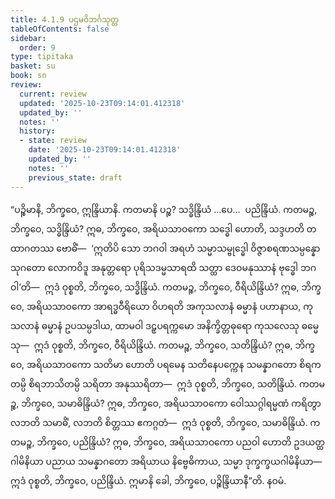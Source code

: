 ```yaml
---
title: 4.1.9 ပဌမဝိဘင်္ဂသုတ္တ
tableOfContents: false
sidebar:
  order: 9
type: tipitaka
basket: su
book: sn
review:
  current: review
  updated: '2025-10-23T09:14:01.412318'
  updated_by: ''
  notes: ''
  history:
  - state: review
    date: '2025-10-23T09:14:01.412318'
    updated_by: ''
    notes: ''
    previous_state: draft
---
```



<ReviewStatus review={frontmatter.review} showDetails={true} />

<HypothesisAnnotation frontmatter={frontmatter} />

<DynamicBreadcrumb />

<Division number="479" book="sn" e="ch" v="18" p="348">

<Paragraph number="1018" book="sn">
“ပဉ္စိမာနိ, ဘိက္ခဝေ, ဣန္ဒြိယာနိ. ကတမာနိ ပဉ္စ? သဒ္ဓိန္ဒြိယံ …ပေ…  ပညိန္ဒြိယံ. ကတမဉ္စ, ဘိက္ခဝေ, သဒ္ဓိန္ဒြိယံ? ဣဓ, ဘိက္ခဝေ, အရိယသာဝကော သဒ္ဓေါ ဟောတိ, သဒ္ဒဟတိ တထာဂတဿ ဗောဓိံ—  ‘ဣတိပိ သော ဘဂဝါ အရဟံ သမ္မာသမ္ဗုဒ္ဓေါ ဝိဇ္ဇာစရဏသမ္ပန္နော သုဂတော လောကဝိဒူ အနုတ္တရော ပုရိသဒမ္မသာရထိ သတ္ထာ ဒေဝမနုဿာနံ ဗုဒ္ဓေါ ဘဂဝါ’တိ—  ဣဒံ ဝုစ္စတိ, ဘိက္ခဝေ, သဒ္ဓိန္ဒြိယံ.
</Paragraph>

<Paragraph number="1019" book="sn">
ကတမဉ္စ, ဘိက္ခဝေ, ဝီရိယိန္ဒြိယံ? ဣဓ, ဘိက္ခဝေ, အရိယသာဝကော အာရဒ္ဓဝီရိယော ဝိဟရတိ အကုသလာနံ ဓမ္မာနံ ပဟာနာယ, ကုသလာနံ ဓမ္မာနံ ဥပသမ္ပဒါယ, ထာမဝါ ဒဠှပရက္ကမော အနိက္ခိတ္တဓုရော ကုသလေသု ဓမ္မေသု—  ဣဒံ ဝုစ္စတိ, ဘိက္ခဝေ, ဝီရိယိန္ဒြိယံ.
</Paragraph>

<Paragraph number="1020" book="sn">
ကတမဉ္စ, ဘိက္ခဝေ, သတိန္ဒြိယံ? ဣဓ, ဘိက္ခဝေ, အရိယသာဝကော သတိမာ ဟောတိ ပရမေန သတိနေပက္ကေန သမန္နာဂတော စိရကတမ္ပိ စိရဘာသိတမ္ပိ သရိတာ အနုဿရိတာ—  ဣဒံ ဝုစ္စတိ, ဘိက္ခဝေ, သတိန္ဒြိယံ.
</Paragraph>

<Paragraph number="1021" book="sn">
ကတမဉ္စ, ဘိက္ခဝေ, သမာဓိန္ဒြိယံ? ဣဓ, ဘိက္ခဝေ, အရိယသာဝကော ဝေါဿဂ္ဂါရမ္မဏံ ကရိတွာ လဘတိ သမာဓိံ, လဘတိ စိတ္တဿ ဧကဂ္ဂတံ—  ဣဒံ ဝုစ္စတိ, ဘိက္ခဝေ, သမာဓိန္ဒြိယံ.
</Paragraph>

<Paragraph number="1022" book="sn">
ကတမဉ္စ, ဘိက္ခဝေ, ပညိန္ဒြိယံ? ဣဓ, ဘိက္ခဝေ, အရိယသာဝကော ပညဝါ ဟောတိ ဥဒယတ္ထဂါမိနိယာ ပညာယ သမန္နာဂတော အရိယာယ နိဗ္ဗေဓိကာယ, သမ္မာ ဒုက္ခက္ခယဂါမိနိယာ—  ဣဒံ ဝုစ္စတိ, ဘိက္ခဝေ, ပညိန္ဒြိယံ. ဣမာနိ ခေါ, ဘိက္ခဝေ, ပဉ္စိန္ဒြိယာနီ”တိ.

</Paragraph>
</Division>

<Paragraph number="1023" type="center" book="sn">
နဝမံ.
</Paragraph>